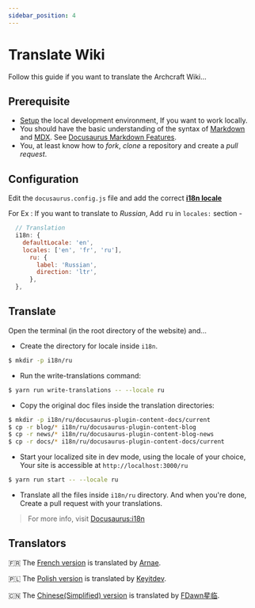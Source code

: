 ```yaml
---
sidebar_position: 4
---
```


# Translate Wiki

Follow this guide if you want to translate the Archcraft Wiki...

## Prerequisite

- [Setup](setup-env.mdx) the local development environment, If you want to work locally. 
- You should have the basic understanding of the syntax of [Markdown](https://www.markdownguide.org/cheat-sheet) and [MDX](https://mdxjs.com). See [Docusaurus Markdown Features](https://docusaurus.io/docs/markdown-features).
- You, at least know how to *fork*, *clone* a repository and create a *pull request*.

## Configuration

Edit the `docusaurus.config.js` file and add the correct **[i18n locale](https://www.npmjs.com/package/i18n-iso-countries)**

For Ex : If you want to translate to *Russian*, Add <kbd>ru</kbd> in `locales:` section -
```jsx {4-8}
  // Translation
  i18n: {
    defaultLocale: 'en',
    locales: ['en', 'fr', 'ru'],
      ru: {
        label: 'Russian',
        direction: 'ltr',
      },
  },
```

## Translate

Open the terminal (in the root directory of the website) and...

- Create the directory for locale inside `i18n`.
```bash
$ mkdir -p i18n/ru
```

- Run the write-translations command:
```bash
$ yarn run write-translations -- --locale ru
```

- Copy the original doc files inside the translation directories:
```bash
$ mkdir -p i18n/ru/docusaurus-plugin-content-docs/current
$ cp -r blog/* i18n/ru/docusaurus-plugin-content-blog
$ cp -r news/* i18n/ru/docusaurus-plugin-content-blog-news
$ cp -r docs/* i18n/ru/docusaurus-plugin-content-docs/current
```

- Start your localized site in dev mode, using the locale of your choice, Your site is accessible at `http://localhost:3000/ru`
```bash
$ yarn run start -- --locale ru
```

- Translate all the files inside `i18n/ru` directory. And when you're done, Create a pull request with your translations.

> For more info, visit [Docusaurus:i18n](https://docusaurus.io/docs/i18n/tutorial)

## Translators

🇫🇷 The [French version](https://wiki.archcraft.io/fr/) is translated by [Arnae](https://www.github.com/Archenagechan).

🇵🇱 The [Polish version](https://wiki.archcraft.io/pl/) is translated by [Keyitdev](https://www.github.com/Keyitdev).

🇨🇳 The [Chinese(Simplified) version](https://wiki.archcraft.io/zh-CN/) is translated by [FDawn星临](https://www.github.com/fdawnxl).
